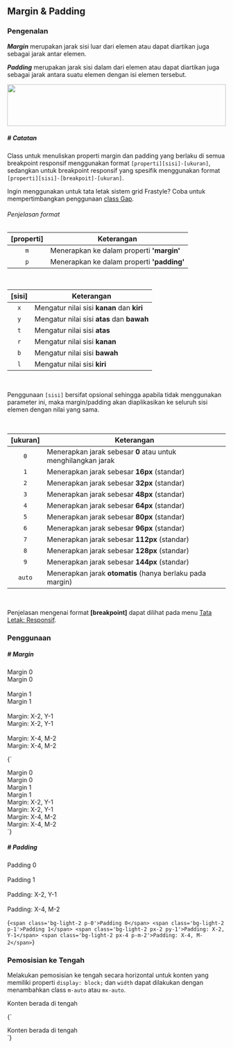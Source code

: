 
## Margin & Padding

### Pengenalan

**_Margin_** merupakan jarak sisi luar dari elemen atau dapat diartikan juga sebagai jarak antar elemen.

**_Padding_** merupakan jarak sisi dalam dari elemen atau dapat diartikan juga sebagai jarak antara suatu elemen dengan isi elemen tersebut.

<img src={MarginPadding} className='fit-contain' width='100%' height='96px' />

##### # Catatan

Class untuk menuliskan properti margin dan padding yang berlaku di semua breakpoint responsif menggunakan format `[properti][sisi]-[ukuran]`, sedangkan untuk breakpoint responsif yang spesifik menggunakan format `[properti][sisi]-[breakpoit]-[ukuran]`.

Ingin menggunakan untuk tata letak sistem grid Frastyle? Coba untuk mempertimbangkan penggunaan [class Gap](./grids-systems).

###### Penjelasan format

| [properti] | Keterangan                                 |
| :--------: | ------------------------------------------ |
|    `m`     | Menerapkan ke dalam properti **'margin'**  |
|    `p`     | Menerapkan ke dalam properti **'padding'** |

<br />

| [sisi] | Keterangan                                 |
| :----: | ------------------------------------------ |
|  `x`   | Mengatur nilai sisi **kanan** dan **kiri** |
|  `y`   | Mengatur nilai sisi **atas** dan **bawah** |
|  `t`   | Mengatur nilai sisi **atas**               |
|  `r`   | Mengatur nilai sisi **kanan**              |
|  `b`   | Mengatur nilai sisi **bawah**              |
|  `l`   | Mengatur nilai sisi **kiri**               |

<br />

Penggunaan `[sisi]` bersifat opsional sehingga apabila tidak menggunakan parameter ini, maka margin/padding akan diaplikasikan ke seluruh sisi elemen dengan nilai yang sama.

<br />

| [ukuran] | Keterangan                                                    |
| :------: | ------------------------------------------------------------- |
|   `0`    | Menerapkan jarak sebesar **0** atau untuk menghilangkan jarak |
|   `1`    | Menerapkan jarak sebesar **16px** (standar)                   |
|   `2`    | Menerapkan jarak sebesar **32px** (standar)                   |
|   `3`    | Menerapkan jarak sebesar **48px** (standar)                   |
|   `4`    | Menerapkan jarak sebesar **64px** (standar)                   |
|   `5`    | Menerapkan jarak sebesar **80px** (standar)                   |
|   `6`    | Menerapkan jarak sebesar **96px** (standar)                   |
|   `7`    | Menerapkan jarak sebesar **112px** (standar)                  |
|   `8`    | Menerapkan jarak sebesar **128px** (standar)                  |
|   `9`    | Menerapkan jarak sebesar **144px** (standar)                  |
|  `auto`  | Menerapkan jarak **otomatis** (hanya berlaku pada margin)     |

<br />

Penjelasan mengenai format **[breakpoint]** dapat dilihat pada menu [Tata Letak: Responsif](./responsive).

### Penggunaan

##### # Margin

<div class='text-center p-2'>
	<div class='d-flex' style={{ background: '#f4af2580' }}>
		<div class='bg-light-2 m-0' style={{ flex: '1 1 0' }}>
			Margin 0
		</div>
		<div class='bg-light-2 m-0' style={{ flex: '1 1 0' }}>
			Margin 0
		</div>
	</div>
	<br />
	<div class='d-flex' style={{ background: '#f4af2580' }}>
		<div class='bg-light-2 m-1' style={{ flex: '1 1 0' }}>
			Margin 1
		</div>
		<div class='bg-light-2 m-1' style={{ flex: '1 1 0' }}>
			Margin 1
		</div>
	</div>
	<br />
	<div class='d-flex' style={{ background: '#f4af2580' }}>
		<div class='bg-light-2 mx-2 my-1' style={{ flex: '1 1 0' }}>
			Margin: X-2, Y-1
		</div>
		<div class='bg-light-2 mx-2 my-1' style={{ flex: '1 1 0' }}>
			Margin: X-2, Y-1
		</div>
	</div>
	<br />
	<div class='d-flex' style={{ background: '#f4af2580' }}>
		<div class='bg-light-2 mx-4 m-m-2' style={{ flex: '1 1 0' }}>
			Margin: X-4, M-2
		</div>
		<div class='bg-light-2 mx-4 m-m-2' style={{ flex: '1 1 0' }}>
			Margin: X-4, M-2
		</div>
	</div>
</div>

<CodeBox lang='html'>{`
<div class='d-flex'>
    <div class='bg-light-2 m-0'>Margin 0</div>
    <div class='bg-light-2 m-0'>Margin 0</div>
</div>
<div class='d-flex'>
    <div class='bg-light-2 m-1'>Margin 1</div>
    <div class='bg-light-2 m-1'>Margin 1</div>
</div>
<div class='d-flex'>
    <div class='bg-light-2 mx-2 my-1'>Margin: X-2, Y-1</div>
    <div class='bg-light-2 mx-2 my-1'>Margin: X-2, Y-1</div>
</div>
<div class='d-flex'>
    <div class='bg-light-2 mx-4 m-m-2'>Margin: X-4, M-2</div>
    <div class='bg-light-2 mx-4 m-m-2'>Margin: X-4, M-2</div>
</div>
`}</CodeBox>

##### # Padding

<div class='text-center'>
	<div class='p-0' style={{ background: '#1dc93980', width: 'fit-content' }}>
		<span class='bg-light-2'>Padding 0</span>
	</div>
	<br />
	<div class='p-1' style={{ background: '#1dc93980', width: 'fit-content' }}>
		<span class='bg-light-2'>Padding 1</span>
	</div>
	<br />
	<div
		class='px-2 py-1'
		style={{ background: '#1dc93980', width: 'fit-content' }}>
		<span class='bg-light-2'>Padding: X-2, Y-1</span>
	</div>
	<br />
	<div
		class='px-4 p-m-2'
		style={{ background: '#1dc93980', width: 'fit-content' }}>
		<span class='bg-light-2'>Padding: X-4, M-2</span>
	</div>
</div>

<CodeBox lang='html'>{`
<span class='bg-light-2 p-0'>Padding 0</span>
<span class='bg-light-2 p-1'>Padding 1</span>
<span class='bg-light-2 px-2 py-1'>Padding: X-2, Y-1</span>
<span class='bg-light-2 px-4 p-m-2'>Padding: X-4, M-2</span>
`}</CodeBox>

### Pemosisian ke Tengah

Melakukan pemosisian ke tengah secara horizontal untuk konten yang memiliki properti `display: block;` dan `width` dapat dilakukan dengan menambahkan class `m-auto` atau `mx-auto`.

<div class='m-auto' style={{ width: 'fit-content' }}>
	<span class='bg-light-2'>Konten berada di tengah</span>
</div>

<CodeBox lang='html'>{`
<div class='m-auto' style="width: fit-content;">
    <span class='bg-light-2'>Konten berada di tengah</span>
</div>
`}</CodeBox>
